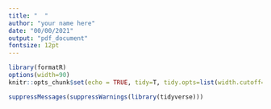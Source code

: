 ```yaml
---
title: "  "
author: "your name here"
date: "00/00/2021"
output: "pdf_document"
fontsize: 12pt
---
```


```r
library(formatR)
options(width=90)
knitr::opts_chunk$set(echo = TRUE, tidy=T, tidy.opts=list(width.cutoff=73))
```

```r
suppressMessages(suppressWarnings(library(tidyverse)))
```

